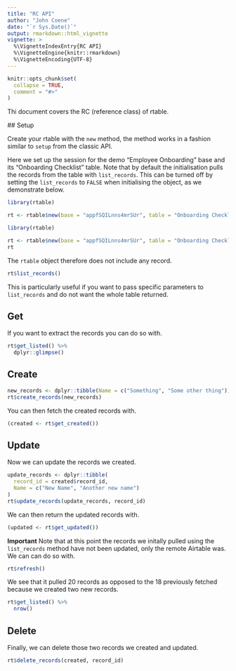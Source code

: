 ```yaml
---
title: "RC API"
author: "John Coene"
date: "`r Sys.Date()`"
output: rmarkdown::html_vignette
vignette: >
  %\VignetteIndexEntry{RC API}
  %\VignetteEngine{knitr::rmarkdown}
  %\VignetteEncoding{UTF-8}
---
```


```r
knitr::opts_chunk$set(
  collapse = TRUE,
  comment = "#>"
)
```

Thi document covers the RC (reference class) of rtable.

## Setup

Create your rtable with the `new` method, the method works in a fashion similar to `setup` from the classic API.

Here we set up the session for the demo "Employee Onboarding" base and its "Onboarding Checklist" table. Note that by default the initialisation pulls the records from the table with `list_records`. This can be turned off by setting the `list_records` to `FALSE` when initialising the object, as we demonstrate below.

```r
library(rtable)

rt <- rtable$new(base = "appfSQILnns4mrSUr", table = "Onboarding Checklist", api_key = "xxXXxxxXXX", list_records = FALSE)
```

```r
library(rtable)

rt <- rtable$new(base = "appfSQILnns4mrSUr", table = "Onboarding Checklist", list_records = FALSE)
rt
```

The `rtable` object therefore does not include any record.

```r
rt$list_records()
```

This is particularly useful if you want to pass specific parameters to `list_records` and do not want the whole table returned.

## Get

If you want to extract the records you can do so with.

```r
rt$get_listed() %>% 
  dplyr::glimpse()
```

## Create

```r
new_records <- dplyr::tibble(Name = c("Something", "Some other thing"))
rt$create_records(new_records)
```

You can then fetch the created records with.

```r
(created <- rt$get_created())
```

## Update

Now we can update the records we created.

```r
update_records <- dplyr::tibble(
  record_id = created$record_id, 
  Name = c("New Name", "Another new name")
)
rt$update_records(update_records, record_id)
```

We can then return the updated records with.

```r
(updated <- rt$get_updated())
```

__Important__ Note that at this point the records we initally pulled using the `list_records` method have not been updated, only the remote Airtable was. We can can do so with.

```r
rt$refresh()
```

We see that it pulled 20 records as opposed to the 18 previously fetched because we created two new records.

```r
rt$get_listed() %>% 
  nrow()
```

## Delete

Finally, we can delete those two records we created and updated.

```r
rt$delete_records(created, record_id)
```